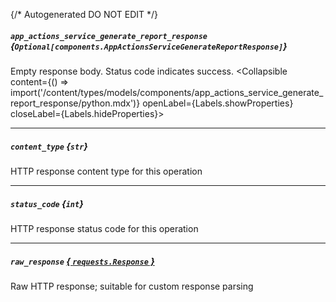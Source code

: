 {/* Autogenerated DO NOT EDIT  */}

##### `app_actions_service_generate_report_response` *{`Optional[components.AppActionsServiceGenerateReportResponse]`}*
Empty response body. Status code indicates success.
<Collapsible content={() => import('/content/types/models/components/app_actions_service_generate_report_response/python.mdx')} openLabel={Labels.showProperties} closeLabel={Labels.hideProperties}>
</Collapsible>

---
##### `content_type` *{`str`}*
HTTP response content type for this operation

---
##### `status_code` *{`int`}*
HTTP response status code for this operation

---
##### `raw_response` [*{ `requests.Response` }*](https://requests.readthedocs.io/en/latest/api/#requests.Response)
Raw HTTP response; suitable for custom response parsing


